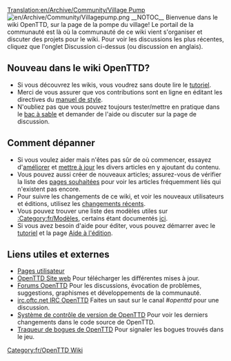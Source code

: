 [[Translation:en/Archive/Community/Village Pump]]
[[File:en/Archive/Community/Villagepump.png|right]]
__NOTOC__
Bienvenue dans le wiki OpenTTD, sur la page de la pompe du village! Le portail de la communauté est là où la communauté de ce wiki vient s'organiser et discuter des projets pour le wiki. Pour voir les discussions les plus récentes, cliquez que l'onglet Discussion ci-dessus (ou discussion en anglais).


==Nouveau dans le wiki OpenTTD? == 
* Si vous découvrez les wikis, vous voudrez sans doute lire le [[fr/Tutoriel|tutoriel]].
* Merci de vous assurer que vos contributions sont en ligne en éditant les directives du [[fr/Wiki/Manuel de Style|manuel de style]].
* N'oubliez pas que vous pouvez toujours tester/mettre en pratique dans le [[fr/Bac à sable|bac à sable]] et demander de l'aide ou discuter sur la page de discussion.


==Comment dépanner==
* Si vous voulez aider mais n'êtes pas sûr de où commencer, essayez d'[[:Category:fr/Articles à completer|améliorer]] et [[:Category:fr/Articles depassés|mettre  à jour]] les divers articles en y ajoutant du contenu.
* Vous pouvez aussi créer de nouveaux articles; assurez-vous de vérifier la liste des [[Special:Wantedpages|pages souhaitées]] pour voir les articles fréquemment liés qui n'existent pas encore.
* Pour suivre les changements de ce wiki, et voir les nouveaux utilisateurs et éditions, utilisez les [[Special:RecentChanges|changements récents]].
* Vous pouvez trouver une liste des modèles utiles sur [[:Category:fr/Modèles]], certains étant documentés [[fr/Wiki/Modèles|ici]].
* Si vous avez besoin d'aide pour éditer, vous pouvez démarrer avec le [[fr/Tutoriel|tutoriel]] et la page [[fr/Aide d'édition|Aide à l'édition]].


== Liens utiles et externes ==
* [[:Category:fr/Utilisateurs|Pages utilisateur]]
* [http://www.openttd.org/ OpenTTD Site web] Pour télécharger les différentes mises à jour.
* [http://forum.openttd.org/ Forums OpenTTD] Pour les discussions, évocation de problèmes, suggestions, graphismes et développements de la communauté.
* [irc://irc.oftc.net/openttd irc.oftc.net IRC OpenTTD] Faites un saut sur le canal ''#openttd'' pour une discussion.
* [http://vcs.openttd.org/svn/ Système de contrôle de version de OpenTTD] Pour voir les derniers changements dans le code source de OpenTTD.
* [http://bugs.openttd.org/ Traqueur de bogues de OpenTTD] Pour signaler les bogues trouvés dans le jeu.

[[Category:fr/OpenTTD Wiki]]